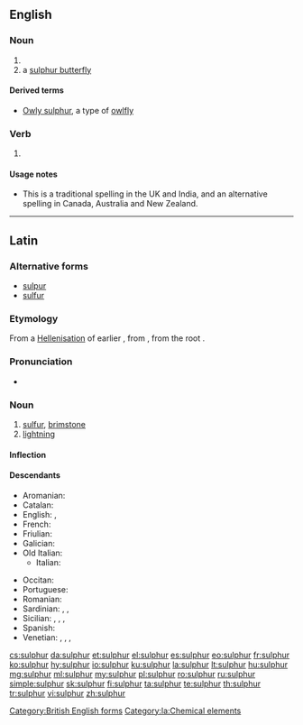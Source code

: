 ==English==

===Noun===
{{en-noun|~}}

# {{alternative spelling of|sulfur|lang=en}}
# a [[sulphur butterfly]]

====Derived terms====
* [[Owly sulphur]], a type of [[owlfly]]

===Verb===
{{en-verb}}

# {{alternative spelling of|sulfur|lang=en}}

====Usage notes====
* This is a traditional spelling in the UK and India, and an alternative spelling in Canada, Australia and New Zealand.

[[Category:British English forms]]

----

==Latin==
{{wikipedia|lang=la}}
===Alternative forms===
* [[sulpur]] {{qualifier|archaic}}
* [[sulfur]] {{qualifier|late-Classical}}

===Etymology===
From a [[Hellenisation]] of earlier {{m|la|sulpur}}, from {{etyl|ine-pro|la}} {{m|ine-pro|*swelplos}}, from the root {{m|ine-pro|*swel-||to burn, smoulder}}.

===Pronunciation===
* {{la-IPA|eccl=yes|sulphur}}

===Noun===
{{la-noun|sulphur|sulphuris|sulphuris|n|third}}

# [[#English|sulfur]], [[brimstone]]
# [[lightning]]

====Inflection====
{{la-decl-3rd-N|sulphur|sulphur}}

====Descendants====
{{top2}}
* Aromanian: {{l|rup|scljifur}}
* Catalan: {{l|ca|sofre}}
* English: {{l|en|sulfur}}, {{l|en|sulphur}}
* French: {{l|fr|soufre}}
* Friulian: {{l|fur|solfar}}
* Galician: {{l|gl|xofre}}
* Old Italian: {{l|roa-oit|solfo}}
** Italian: {{l|it|zolfo}}
{{mid2}}
* Occitan: {{l|oc|solpre}}
* Portuguese: {{l|pt|enxofre}}
* Romanian: {{l|ro|sulf}}
* Sardinian: {{l|sc|súlfaru}}, {{l|sc|súlfuru}}, {{l|sc|súrfuru}}
* Sicilian: {{l|scn|suffuru}}, {{l|scn|sùrfuru}}, {{l|scn|surfuru}}, {{l|scn|surfaru}}
* Spanish: {{l|es|azufre}}
* Venetian: {{l|vec|solfer}}, {{l|vec|sólfaro}}, {{l|vec|solfare}}, {{l|vec|solfar}}
{{bottom}}

[[Category:la:Chemical elements]]

[[cs:sulphur]]
[[da:sulphur]]
[[et:sulphur]]
[[el:sulphur]]
[[es:sulphur]]
[[eo:sulphur]]
[[fr:sulphur]]
[[ko:sulphur]]
[[hy:sulphur]]
[[io:sulphur]]
[[ku:sulphur]]
[[la:sulphur]]
[[lt:sulphur]]
[[hu:sulphur]]
[[mg:sulphur]]
[[ml:sulphur]]
[[my:sulphur]]
[[pl:sulphur]]
[[ro:sulphur]]
[[ru:sulphur]]
[[simple:sulphur]]
[[sk:sulphur]]
[[fi:sulphur]]
[[ta:sulphur]]
[[te:sulphur]]
[[th:sulphur]]
[[tr:sulphur]]
[[vi:sulphur]]
[[zh:sulphur]]